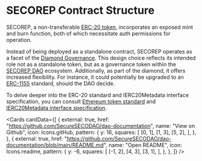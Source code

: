 
# SECOREP Contract Structure

SECOREP, a non-transferable [ERC-20 token](https://ethereum.org/en/developers/docs/standards/tokens/erc-20/), incorporates an exposed mint and burn function, both of which necessitate auth permissions for operation.

Instead of being deployed as a standalone contract, SECOREP operates as a facet of the [Diamond Governance](/diamond). This design choice reflects its intended role not as a standalone token, but as a governance token within the [SECOREP DAO](/dao/what-is-a-dao) ecosystem. Additionally, as part of the diamond, it offers increased flexibility. For instance, it could potentially be upgraded to an [ERC-1155](https://ethereum.org/en/developers/docs/standards/tokens/erc-1155/) standard, should the DAO decide.

To delve deeper into the ERC-20 standard and IERC20Metadata interface specification, you can consult [Ethereum token standard](https://ethereum.org/en/developers/docs/standards/tokens/erc-20/) and [IERC20Metadata interface specification](https://docs.openzeppelin.com/contracts/4.x/api/token/erc20#IERC20Metadata).

<Cards
  cardData={[
    {
      external: true,
      href: "https://github.com/SecureSECODAO/dao-documentation",
      name: "View on Github",
      icon: Icons.gitHub,
      pattern: {
        y: 16,
        squares: [
          [0, 1],
          [1, 3],
          [5, 2],
        ],
      },
    },
    {
      external: true,
      href: "https://github.com/SecureSECODAO/dao-documentation/blob/main/README.md",
      name: "Open README",
      icon: Icons.readme,
      pattern: {
        y: -6,
        squares: [
          [-1, 2],
          [4, 3],
          [3, 1],
        ],
      },
    },
  ]}
/>
